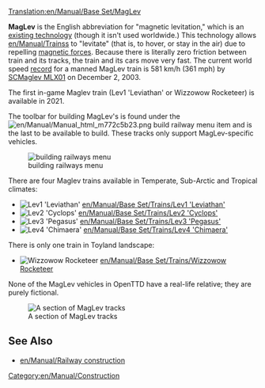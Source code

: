 [[Translation:en/Manual/Base Set/MagLev]]
{{en/Manual/Base Set/Types of railways}}

'''MagLev''' is the English abbreviation for "magnetic levitation," which is an [http://en.wikipedia.org/wiki/Maglev existing technology] (though it isn't used worldwide.) This technology allows [[en/Manual/Trains]]s to "levitate" (that is, to hover, or stay in the air) due to repelling [http://en.wikipedia.org/wiki/Magnetism magnetic forces]. Because there is literally zero friction between train and its tracks, the train and its cars move very fast. The current world speed [http://en.wikipedia.org/wiki/Land_speed_record_for_rail_vehicles#Maglev_trains record] for a manned MagLev train is 581 km/h (361 mph) by [http://en.wikipedia.org/wiki/SCMaglev SCMaglev MLX01] on December 2, 2003.

The first in-game Maglev train (Lev1 'Leviathan' or Wizzowow Rocketeer) is available in 2021.

The toolbar for building MagLev's is found under the [[File:en/Manual/Manual html m772c5b23.png]] build railway menu item and is the last to be available to build. These tracks only support MagLev-specific vehicles.

[[File:en/Manual/Openttd-rail1.png|none|building railways menu]]

There are four Maglev trains available in Temperate, Sub-Arctic and Tropical climates:
*[[File:en/Manual/Base Set/Trains/Lev1leviathan.png|Lev1 'Leviathan']] [[en/Manual/Base Set/Trains/Lev1 'Leviathan']]
*[[File:en/Manual/Base Set/Trains/Lev2cyclops.png|Lev2 'Cyclops']] [[en/Manual/Base Set/Trains/Lev2 'Cyclops']]
*[[File:en/Manual/Base Set/Trains/Lev3pegasus.png|Lev3 'Pegasus']] [[en/Manual/Base Set/Trains/Lev3 'Pegasus']]
*[[File:en/Manual/Base Set/Trains/Lev4chimaerarhead.png|Lev4 'Chimaera']] [[en/Manual/Base Set/Trains/Lev4 'Chimaera']]
There is only one train in Toyland landscape:
*[[File:en/Manual/Base Set/Trains/Wizzowowrocketeer.png|Wizzowow Rocketeer]] [[en/Manual/Base Set/Trains/Wizzowow Rocketeer]]

None of the MagLev vehicles in OpenTTD have a real-life relative; they are purely fictional.

[[File:en/Manual/Base Set/MaglevTemp.png|none|frame|A section of MagLev tracks]]

==See Also==
*[[en/Manual/Railway construction]]

[[Category:en/Manual/Construction]]